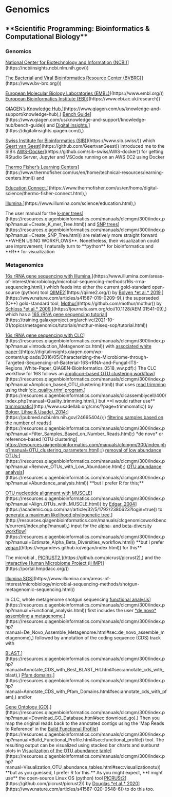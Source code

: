 # Genomics

## \*\*Scientific Programming: Bioinformatics & Computational Biology\*\*

### Genomics

[National Center for Biotechnology and Information (NCBI)]([https://ncbiinsights.ncbi.nlm.nih.gov/)](https://ncbiinsights.ncbi.nlm.nih.gov/))

[The Bacterial and Viral Bioinformatics Resource Center (BVBRC)]([https://www.bv-brc.org/)](https://www.bv-brc.org/))

[European Molecular Biology Laboratories (EMBL)]([https://www.embl.org/)](https://www.embl.org/)) [European Bioinformatics Institute (EBI)]([https://www.ebi.ac.uk/research)](https://www.ebi.ac.uk/research))

[QIAGEN's Knowledge Hub]([https://www.qiagen.com/us/knowledge-and-support/knowledge-hub),](https://www.qiagen.com/us/knowledge-and-support/knowledge-hub),) [Bench Guide]([https://www.qiagen.com/us/knowledge-and-support/knowledge-hub/bench-guide)](https://www.qiagen.com/us/knowledge-and-support/knowledge-hub/bench-guide)) and [Digital Insights]([https://digitalinsights.qiagen.com/),](https://digitalinsights.qiagen.com/),)

[Swiss Institute for Bioinformatics (SIB)]([https://www.sib.swiss/)](https://www.sib.swiss/)) which [Geert van Geest]([https://github.com/GeertvanGeest)](https://github.com/GeertvanGeest)) introduced me to the SIB's [AWS-Docker]([https://github.com/sib-swiss/AWS-docker)](https://github.com/sib-swiss/AWS-docker)) for getting RStudio Server, Jupyter and VSCode running on an AWS EC2 using Docker

[Thermo Fisher's Learning Centers]([https://www.thermofisher.com/us/en/home/technical-resources/learning-centers.html)](https://www.thermofisher.com/us/en/home/technical-resources/learning-centers.html)) and

[Education Connect]([https://www.thermofisher.com/us/en/home/digital-science/thermo-fisher-connect.html),](https://www.thermofisher.com/us/en/home/digital-science/thermo-fisher-connect.html),)

[Illumina]([https://www.illumina.com/science/education.html),](https://www.illumina.com/science/education.html),)

The user manual for the [k-mer trees]([https://resources.qiagenbioinformatics.com/manuals/clcmgm/300/index.php?manual=Create_K\_mer_Tree.html)](https://resources.qiagenbioinformatics.com/manuals/clcmgm/300/index.php?manual=Create_K_mer_Tree.html)) and [SNP trees]([https://resources.qiagenbioinformatics.com/manuals/clcmgm/300/index.php?manual=Create_SNP_Tree.html)](https://resources.qiagenbioinformatics.com/manuals/clcmgm/300/index.php?manual=Create_SNP_Tree.html)) are relatively more straight forward \*\*WHEN USING WORKFLOWS\*\*. Nonetheless, their visualization could use improvement; I naturally turn to \*\*python\*\* for bioinformatics and \*\*R\*\* for visualization

### Metagenomics

[16s rRNA gene sequencing with Illumina]([https://www.illumina.com/areas-of-interest/microbiology/microbial-sequencing-methods/16s-rrna-sequencing.html),](https://www.illumina.com/areas-of-interest/microbiology/microbial-sequencing-methods/16s-rrna-sequencing.html),) which feeds into either the current gold-standard open-source (python) tool [QIIME2]([https://qiime2.org/)](https://qiime2.org/)) by [Bolyen \*et al.\* 2019]([https://www.nature.com/articles/s41587-019-0209-9),](https://www.nature.com/articles/s41587-019-0209-9),) the superseded (C++) gold-standard tool, [Mothur]([https://github.com/mothur/mothur)](https://github.com/mothur/mothur)) by [Schloss \*et al.\* 2009]([https://journals.asm.org/doi/10.1128/AEM.01541-09),](https://journals.asm.org/doi/10.1128/AEM.01541-09),) which has a [16S rRNA gene sequencing tutorial]([https://training.galaxyproject.org/archive/2021-10-01/topics/metagenomics/tutorials/mothur-miseq-sop/tutorial.html)](https://training.galaxyproject.org/archive/2021-10-01/topics/metagenomics/tutorials/mothur-miseq-sop/tutorial.html))

[16s rRNA gene sequencing with CLC]([https://resources.qiagenbioinformatics.com/manuals/clcmgm/300/index.php?manual=Introduction_Metagenomics.html)](https://resources.qiagenbioinformatics.com/manuals/clcmgm/300/index.php?manual=Introduction_Metagenomics.html)) with [associated white paper]([https://digitalinsights.qiagen.com/wp-content/uploads/2016/05/Characterizing-the-Microbiome-through-Targeted-Sequencing-of-Bacterial-16S-rRNA-and-Fungal-ITS-Regions_White-Paper_QIAGEN-Bioinformatics_0518_ww.pdf):](https://digitalinsights.qiagen.com/wp-content/uploads/2016/05/Characterizing-the-Microbiome-through-Targeted-Sequencing-of-Bacterial-16S-rRNA-and-Fungal-ITS-Regions_White-Paper_QIAGEN-Bioinformatics_0518_ww.pdf):) The CLC workflow for 16S follows an [amplicon-based OTU clustering workflow]([https://resources.qiagenbioinformatics.com/manuals/clcmgm/300/index.php?manual=Amplicon_based_OTU_clustering.html)](https://resources.qiagenbioinformatics.com/manuals/clcmgm/300/index.php?manual=Amplicon_based_OTU_clustering.html)) that uses [read trimming]() using their ['clc_quality_trim' program]([https://resources.qiagenbioinformatics.com/manuals/clcassemblycell/400/index.php?manual=Quality_trimming.html),](https://resources.qiagenbioinformatics.com/manuals/clcassemblycell/400/index.php?manual=Quality_trimming.html),) but \*\*I would rather use\*\* [trimmomatic]([http://www.usadellab.org/cms/?page=trimmomatic)](http://www.usadellab.org/cms/?page=trimmomatic)) by [Bolger, Lihse & Usadel, 2014]([https://pubmed.ncbi.nlm.nih.gov/24695404/);](https://pubmed.ncbi.nlm.nih.gov/24695404/);) [filtering samples based on the number of reads]([https://resources.qiagenbioinformatics.com/manuals/clcmgm/300/index.php?manual=Filter_Samples_Based_on_Number_Reads.html);](https://resources.qiagenbioinformatics.com/manuals/clcmgm/300/index.php?manual=Filter_Samples_Based_on_Number_Reads.html);) \*de novo\* or reference-based [OTU clustering] [https://resources.qiagenbioinformatics.com/manuals/clcmgm/300/index.php?manual=OTU_clustering_parameters.html);](https://resources.qiagenbioinformatics.com/manuals/clcmgm/300/index.php?manual=OTU_clustering_parameters.html);) [removal of low abundance OTUs]([https://resources.qiagenbioinformatics.com/manuals/clcmgm/300/index.php?manual=Remove_OTUs_with_Low_Abundance.html);](https://resources.qiagenbioinformatics.com/manuals/clcmgm/300/index.php?manual=Remove_OTUs_with_Low_Abundance.html);) [OTU abundance analysis]([https://resources.qiagenbioinformatics.com/manuals/clcmgm/300/index.php?manual=Abundance_analysis.html)](https://resources.qiagenbioinformatics.com/manuals/clcmgm/300/index.php?manual=Abundance_analysis.html)) \*\*but I prefer R for this;\*\*

[OTU nucleotide alignment with MUSCLE]([https://resources.qiagenbioinformatics.com/manuals/clcmgm/300/index.php?manual=Align_OTUs_with_MUSCLE.html)](https://resources.qiagenbioinformatics.com/manuals/clcmgm/300/index.php?manual=Align_OTUs_with_MUSCLE.html)) by [Edgar, 2004]([https://academic.oup.com/nar/article/32/5/1792/2380623?login=true)](https://academic.oup.com/nar/article/32/5/1792/2380623?login=true)) to [generate a maximum likelihood phylogenetic tree]([http://resources.qiagenbioinformatics.com/manuals/clcgenomicsworkbench/current/index.php?manual),](http://resources.qiagenbioinformatics.com/manuals/clcgenomicsworkbench/current/index.php?manual),) input for the [alpha- and beta-diversity workflow]([https://resources.qiagenbioinformatics.com/manuals/clcmgm/300/index.php?manual=Estimate_Alpha_Beta_Diversities_workflow.html)](https://resources.qiagenbioinformatics.com/manuals/clcmgm/300/index.php?manual=Estimate_Alpha_Beta_Diversities_workflow.html)) \*\*but I prefer [vegan]([https://vegandevs.github.io/vegan/index.html)](https://vegandevs.github.io/vegan/index.html)) for this\*\*

The microbial , [PICRUST2]([https://github.com/picrust/picrust2),](https://github.com/picrust/picrust2),) and the [interactive Human Microbiome Project (iHMP)]([https://portal.hmpdacc.org/)](https://portal.hmpdacc.org/))

[Illumina SGS]([https://www.illumina.com/areas-of-interest/microbiology/microbial-sequencing-methods/shotgun-metagenomic-sequencing.html)](https://www.illumina.com/areas-of-interest/microbiology/microbial-sequencing-methods/shotgun-metagenomic-sequencing.html))

In CLC, whole metagenome shotgun sequencing [functional analysis]([https://resources.qiagenbioinformatics.com/manuals/clcmgm/300/index.php?manual=Functional_analysis.html)](https://resources.qiagenbioinformatics.com/manuals/clcmgm/300/index.php?manual=Functional_analysis.html)) first includes the user [\*de novo\* assembling a metagenome]([https://resources.qiagenbioinformatics.com/manuals/clcmgm/300/index.php?manual=De_Novo_Assemble_Metagenome.html#sec:de_novo_assemble_metagenome),](https://resources.qiagenbioinformatics.com/manuals/clcmgm/300/index.php?manual=De_Novo_Assemble_Metagenome.html#sec:de_novo_assemble_metagenome),) followed by annotation of the coding sequence (CDS) track with

[BLAST]([https://resources.qiagenbioinformatics.com/manuals/clcmgm/300/index.php?manual=Annotate_CDS_with_Best_BLAST_Hit.html#sec:annotate_cds_with_blast),](https://resources.qiagenbioinformatics.com/manuals/clcmgm/300/index.php?manual=Annotate_CDS_with_Best_BLAST_Hit.html#sec:annotate_cds_with_blast),) [Pfam domains]([https://resources.qiagenbioinformatics.com/manuals/clcmgm/300/index.php?manual=Annotate_CDS_with_Pfam_Domains.html#sec:annotate_cds_with_pfam),](https://resources.qiagenbioinformatics.com/manuals/clcmgm/300/index.php?manual=Annotate_CDS_with_Pfam_Domains.html#sec:annotate_cds_with_pfam),) and/or

[Gene Ontology (GO)]([https://resources.qiagenbioinformatics.com/manuals/clcmgm/300/index.php?manual=Download_GO_Database.html#sec:download_go).](https://resources.qiagenbioinformatics.com/manuals/clcmgm/300/index.php?manual=Download_GO_Database.html#sec:download_go).) Then you map the original reads back to the annotated contigs using the 'Map Reads to Reference' in the [Build Functional Profile]([https://resources.qiagenbioinformatics.com/manuals/clcmgm/300/index.php?manual=Build_Functional_Profile.html#sec:functional_profile)](https://resources.qiagenbioinformatics.com/manuals/clcmgm/300/index.php?manual=Build_Functional_Profile.html#sec:functional_profile)) tool. The resulting output can be visualized using stacked bar charts and sunburst plots in [Visualization of the OTU abundance table]([https://resources.qiagenbioinformatics.com/manuals/clcmgm/300/index.php?manual=Visualization_OTU_abundance_tables.html#sec:visualizationotu)](https://resources.qiagenbioinformatics.com/manuals/clcmgm/300/index.php?manual=Visualization_OTU_abundance_tables.html#sec:visualizationotu)) \*\*but as you guessed, I prefer R for this.\*\* As you might expect, \*\*I might use\*\* the open-source Linux OS (python) tool [PICRUSt2]([https://github.com/picrust/picrust2)](https://github.com/picrust/picrust2)) by [Douglas \*et al.\* 2020]([https://www.nature.com/articles/s41587-020-0548-6)](https://www.nature.com/articles/s41587-020-0548-6)) to do this too.
